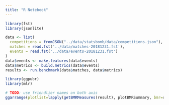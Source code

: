 ```yaml
---
title: "R Notebook"
---
```


```r
library(fst)
library(jsonlite)

data <- list(
  competitions = fromJSON("../data/statsbomb/data/competitions.json"),
  matches = read.fst('../data/matches-20181231.fst'),
  events = read.fst('../data/events-20181231.fst')
)
data$events <- make.features(data$events)
data$metrics <- build.metrics(data$events)
results <- run.benchmark(data$matches, data$metrics)
```

```r
library(ggpubr)
library(mlr)

# TODO: use friendlier names on both axis
ggarrange(plotlist=lapply(getBMRMeasures(result), plotBMRSummary, bmr=result), common.legend=TRUE)
```
